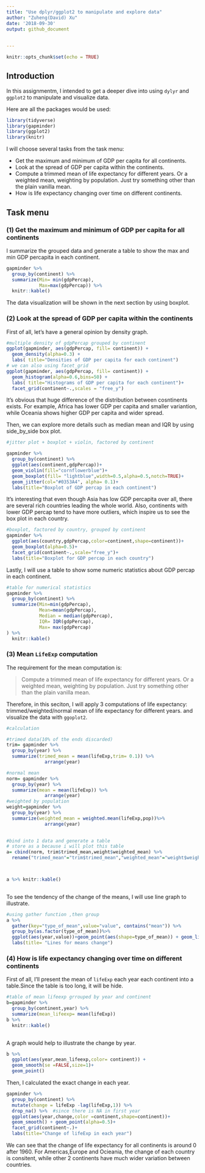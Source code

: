 ```yaml
---
title: "Use dplyr/ggplot2 to manipulate and explore data"
author: "Zuheng(David) Xu"
date: '2018-09-30'
output: github_document
  
    
---
```


```r
knitr::opts_chunk$set(echo = TRUE)
```


## Introduction
In this assignmentm, I intended to get a deeper dive into using `dylyr` and `ggplot2` to manipulate and visualize data.

Here are all the packages would be used:

```r
library(tidyverse)
library(gapminder)
library(ggplot2)
library(knitr)
```

I will choose several tasks from the task menu:

* Get the maximum and minimum of GDP per capita for all continents.
* Look at the spread of GDP per capita within the continents.
* Compute a trimmed mean of life expectancy for different years. Or a weighted mean, weighting by population. Just try something other than the plain vanilla mean.
* How is life expectancy changing over time on different continents.

## Task menu

### (1) Get the maximum and minimum of GDP per capita for all continents

I summarize the grouped data and generate a table to show the max and min GDP percapita in each continent.

```r
gapminder %>% 
  group_by(continent) %>% 
  summarize(Min= min(gdpPercap),
            Max=max(gdpPercap)) %>% 
  knitr::kable()
```

The data visualization will be shown in the next section by using boxplot.

### (2) Look at the spread of GDP per capita within the continents

First of all, let's have a general opinion by density graph.

```r
#multiple density of gdpPercap grouped by continent
ggplot(gapminder, aes(gdpPercap, fill= continent)) +
  geom_density(alpha=0.3) +
  labs( title="Densities of GDP per capita for each continent")
# we can also using facet_grid
ggplot(gapminder, aes(gdpPercap, fill= continent)) +
  geom_histogram(alpha=0.6,bins=50) +
  labs( title="Histograms of GDP per capita for each continent")+
  facet_grid(continent~.,scales = "free_y")

```

It's obvious that huge difference of the distribution between cosntinents exists. For example, Africa has lower GDP per capita and smaller variantion, while Oceania shows higher GDP per capita and wider spread.

Then, we can explore more details such as median mean and IQR by using side_by_side box plot.

```r
#jitter plot + boxplot + violin, factored by continent

gapminder %>% 
  group_by(continent) %>% 
  ggplot(aes(continent,gdpPercap))+
  geom_violin(fill="cornflowerblue")+
  geom_boxplot(fill= "lightblue",width=0.5,alpha=0.5,notch=TRUE)+
  geom_jitter(col="#0353A4", alpha= 0.1)+
  labs(title="Boxplot of GDP percap in each continent")
```

It's interesting that even though Asia has low GDP percapita over all, there are several rich countries leading the whole world. Also, continents with lower GDP percap tend to have more outliers, which inspire us to see the box plot in each country.

```r
#boxplot, factored by country, grouped by continent
gapminder %>% 
  ggplot(aes(country,gdpPercap,color=continent,shape=continent))+
  geom_boxplot(alpha=0.5)+
  facet_grid(continent~.,scale="free_y")+
  labs(title="Boxplot for GDP percap in each country")
```


Lastly, I will use a table to show some numeric statistics about GDP percap in each continent.

```r
#table for numerical statistics
gapminder %>% 
  group_by(continent) %>% 
  summarize(Min=min(gdpPercap),
            Mean=mean(gdpPercap),
            Median = median(gdpPercap),
            IQR= IQR(gdpPercap),
            Max= max(gdpPercap)
) %>% 
  knitr::kable()
```

### (3) Mean `LifeExp` computation

The requirement for the mean computation is:

> Compute a trimmed mean of life expectancy for different years. Or a weighted mean, weighting by population. Just try something other than the plain vanilla mean.

Therefore, in this seciton, I will apply 3 computations of life expectancy: trimmed/weighted/normal mean of life expectancy for different years. and visualize the data with `ggoplot2`.


```r
#calculation 

#trimed data(10% of the ends discarded) 
trim= gapminder %>% 
  group_by(year) %>% 
  summarize(trimed_mean = mean(lifeExp,trim= 0.1)) %>% 
              arrange(year)

#normal mean            
norm= gapminder %>% 
  group_by(year) %>% 
  summarize(mean = mean(lifeExp)) %>% 
              arrange(year)
#weighted by population
weight=gapminder %>% 
  group_by(year) %>% 
  summarize(weighted_mean = weighted.mean(lifeExp,pop))%>% 
              arrange(year)
            
```

```r
#bind into 1 data and generate a table
# store as a because i will plot this table
a= cbind(norm, trim$trimed_mean,weight$weighted_mean) %>% 
  rename("trimed_mean"="trim$trimed_mean","weighted_mean"="weight$weighted_mean")



a %>% knitr::kable()
  
```

To see the tendency of the change of the means, I will use line graph to illustrate.

```r
#using gather function ,then group
a %>% 
  gather(key="type_of_mean",value="value", contains("mean")) %>% 
  group_by(as.factor(type_of_mean))%>% 
  ggplot(aes(year,value))+geom_point(aes(shape=type_of_mean)) + geom_line(aes(color=type_of_mean))+
  labs(title= "Lines for means change")

```


### (4) How is life expectancy changing over time on different continents

First of all, I'll present the mean of `lifeExp` each year each continent into a table.Since the table is too long, it will be hide.

```r
#table of mean lifeexp grrouped by year and continent
b=gapminder %>% 
  group_by(continent,year) %>% 
  summarize(mean_lifeexp= mean(lifeExp)) 
b %>% 
  knitr::kable()
  
```

A graph would help to illustrate the change by year.

```r
b %>% 
  ggplot(aes(year,mean_lifeexp,color= continent)) +
  geom_smooth(se =FALSE,size=1)+
  geom_point()
```

Then, I calculated the exact change in each year.

```r
gapminder %>% 
  group_by(continent) %>% 
  mutate(change = lifeExp -lag(lifeExp,1)) %>%
  drop_na() %>%  #since there is NA in first year
  ggplot(aes(year,change,color =continent,shape=continent))+
  geom_smooth() + geom_point(alpha=0.5)+
  facet_grid(continent~.)+
  labs(title="Change of lifeExp in each year")
```

We can see that  the change of life expectancy for all continents is around 0 after 1960. For Americas,Europe and Ocieania, the change of each country is consitent, while other 2 continents have much wider variation between countries.  


